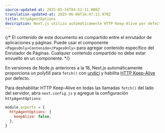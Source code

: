 ```yaml
---
source-updated-at: 2025-05-16T04:52:11.000Z
translation-updated-at: 2025-06-06T16:47:11.970Z
title: httpAgentOptions
description: Next.js utiliza automáticamente HTTP Keep-Alive por defecto. Aprenda cómo deshabilitar HTTP Keep-Alive aquí.
---
```


{/* El contenido de este documento es compartido entre el enrutador de aplicaciones y páginas. Puede usar el componente `<PagesOnly>Contenido</PagesOnly>` para agregar contenido específico del Enrutador de Páginas. Cualquier contenido compartido no debe estar envuelto en un componente. */}

En versiones de Node.js anteriores a la 18, Next.js automáticamente proporciona un polyfill para `fetch()` con [undici](/docs/architecture/supported-browsers#polyfills) y habilita [HTTP Keep-Alive](https://developer.mozilla.org/docs/Web/HTTP/Headers/Keep-Alive) por defecto.

Para deshabilitar HTTP Keep-Alive en todas las llamadas `fetch()` del lado del servidor, abra `next.config.js` y agregue la configuración `httpAgentOptions`:

```js filename="next.config.js"
module.exports = {
  httpAgentOptions: {
    keepAlive: false,
  },
}
```